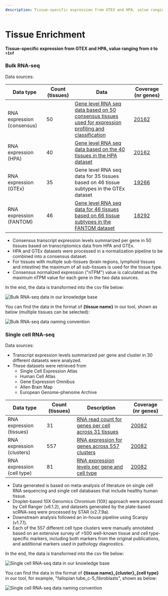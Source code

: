 ```yaml
---
description: Tissue-specific expression from GTEX and HPA, value ranging from 0 to +Inf
---
```


# Tissue Enrichment

**Tissue-specific expression from GTEX and HPA, value ranging from `0` to `+Inf`**

### Bulk RNA-seq

Data sources:

| Data type                  | Count (tissues) | Data                                                                                                                                                             | Coverage (nr genes)                                                                                                                                                 |
| -------------------------- | --------------- | ---------------------------------------------------------------------------------------------------------------------------------------------------------------- | ------------------------------------------------------------------------------------------------------------------------------------------------------------------- |
| RNA expression (consensus) | 50              | [Gene level RNA seq data based on 50 consensus tissues used for expression profiling and classification](https://www.proteinatlas.org/humanproteome/tissue/data) | [20162](https://www.proteinatlas.org/search/tissue_category_rna%3AAny%3BTissue+enriched%2CGroup+enriched%2CTissue+enhanced%2CLow+tissue+specificity%2CNot+detected) |
| RNA expression (HPA)       | 40              | [Gene level RNA seq data based on the 40 tissues in the HPA dataset](https://www.proteinatlas.org/humanproteome/tissue/data)                                     | [20162](https://www.proteinatlas.org/search/tissue_category_rna%3AAny%3BTissue+enriched%2CGroup+enriched%2CTissue+enhanced%2CLow+tissue+specificity%2CNot+detected) |
| RNA expression (GTEx)      | 35              | Gene level RNA seq data for 35 tissues based on 46 tissue subtypes in the GTEx dataset                                                                           | [19266](https://www.proteinatlas.org/search/has_data%3ATissue+-+GTEx+transcriptomics)                                                                               |
| RNA expression (FANTOM)    | 46              | [Gene level RNA seq data for 46 tissues based on 66 tissue subtypes in the FANTOM dataset](https://www.proteinatlas.org/humanproteome/tissue/data)               | [18292](https://www.proteinatlas.org/search/has_data%3ATissue+-+FANTOM+transcriptomics)                                                                             |

- Consensus transcript expression levels summarized per gene in 50 tissues based on transcriptomics data from HPA and GTEx.
- HPA and GTEx datasets were processed in a normalization pipeline to be combined into a consensus dataset.
- For tissues with multiple sub-tissues (brain regions, lymphoid tissues and intestine) the maximum of all sub-tissues is used for the tissue type.
- Consensus normalized expression ("nTPM") value is calculated as the maximum nTPM value for each gene in the two data sources.

In the end, the data is transformed into the csv file below:

![Bulk RNA-seq data in our knowledge base](../../../../public/image/docs/tissue-expression-bulk-rna-seq.png)

You can find the data in the format of **\{tissue name}** in our tool, shown as below (multiple tissues can be selected):

![Bulk RNA-seq data naming convention](../../../../public/image/docs/tissue-expression-bulk-rnd-seq-naming-convention.png)

### Single cell RNA-seq

Data sources:

- Transcript expression levels summarized per gene and cluster in 30 different datasets were analyzed.
- These datasets were retrieved from
  - Single Cell Expression Atlas
  - Human Cell Atlas
  - Gene Expression Omnibus
  - Allen Brain Map
  - European Genome-phenome Archive

| Data type                  | Count (tissues) | Description                                                                                                                         | Coverage (nr genes)                                                                                                                                                             |
| -------------------------- | --------------- | ----------------------------------------------------------------------------------------------------------------------------------- | ------------------------------------------------------------------------------------------------------------------------------------------------------------------------------- |
| RNA expression (tissues)   | 31              | [RNA read count for genes per cell across 31 tissues](https://www.proteinatlas.org/humanproteome/single+cell/single+cell+type/data) | [20082](https://www.proteinatlas.org/search/cell_type_category_rna%3AAny%3BCell+type+enriched%2CGroup+enriched%2CCell+type+enhanced%2CLow+cell+type+specificity%2CNot+detected) |
| RNA expression (clusters)  | 557             | [RNA expression for genes across 557 clusters](https://www.proteinatlas.org/humanproteome/single+cell/single+cell+type/data)        | [20082](https://www.proteinatlas.org/search/cell_type_category_rna%3AAny%3BCell+type+enriched%2CGroup+enriched%2CCell+type+enhanced%2CLow+cell+type+specificity%2CNot+detected) |
| RNA expression (cell type) | 81              | [RNA expression levels per gene and cell type](https://www.proteinatlas.org/humanproteome/single+cell/single+cell+type/data)        | [20082](https://www.proteinatlas.org/search/cell_type_category_rna%3AAny%3BCell+type+enriched%2CGroup+enriched%2CCell+type+enhanced%2CLow+cell+type+specificity%2CNot+detected) |

- Data generated is based on meta-analysis of literature on single cell RNA sequencing and single cell databases that include healthy human tissue.
- Droplet-based 10X Genomics Chromium (10X) approach were processed by Cell Ranger (v6.1.2), and datasets generated by the plate-based scRNA-seq were processed by STAR (v2.7.9a).
- Downstream analysis followed an in-house pipeline using Scanpy (v1.7.1).
- Each of the 557 different cell type clusters were manually annotated based on an extensive survey of >500 well-known tissue and cell type-specific markers, including both markers from the original publications, and additional markers used in pathology diagnostics.

In the end, the data is transformed into the csv file below:

![Single cell RNA-seq data in our knowledge base](../../../../public/image/docs/tissue-expression-single-cell-rna-seq.png)

You can find the data in the format of **\{tissue name}\_\{cluster}\_\{cell type}** in our tool, for example, "fallopian tube_c-5_fibroblasts", shown as below:

![Single cell RNA-seq data naming convention](../../../../public/image/docs/tissue-expression-single-cell-naming-convention.png)
